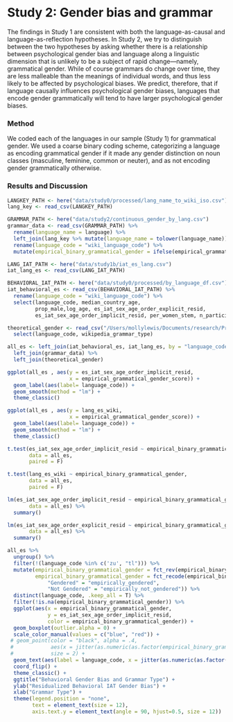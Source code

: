 ```r

```

# Study 2: Gender bias and grammar

The findings in Study 1 are consistent with both the language-as-causal and
language-as-reflection hypotheses. In Study 2, we try to distinguish between the two hypotheses by asking whether there is a relationship between psychological gender bias and language along a linguistic dimension that is unlikely to be a subject of rapid change---namely, grammatical gender. While of course grammars do change over time, they are
less malleable than the meanings of individual words, and thus less likely to be
affected by psychological biases. We predict, therefore, that if
language causally influences psychological gender biases, languages that
encode gender grammatically will tend to have larger psychological
gender biases.

### Method

We coded each of the  languages in our sample (Study 1) for grammatical gender. We used a coarse binary coding scheme, categorizing a language as encoding
grammatical gender if it made any gender distinction on noun classes
(masculine, feminine, common or neuter), and as not encoding gender
grammatically otherwise. 


### Results and Discussion

```r

LANGKEY_PATH <- here("data/study0/processed/lang_name_to_wiki_iso.csv")
lang_key <- read_csv(LANGKEY_PATH)

GRAMMAR_PATH <- here("data/study2/continuous_gender_by_lang.csv")
grammar_data <- read_csv(GRAMMAR_PATH) %>%
  rename(language_name = language) %>%
  left_join(lang_key %>% mutate(language_name = tolower(language_name))) %>%
  rename(language_code = "wiki_language_code") %>%
  mutate(empirical_binary_grammatical_gender = ifelse(empirical_grammatical_gender_score > 0, "empirically_gendered", "empirically_not_gendered"))

LANG_IAT_PATH <- here("data/study1b/iat_es_lang.csv")
iat_lang_es <- read_csv(LANG_IAT_PATH)

BEHAVIORAL_IAT_PATH <- here("data/study0/processed/by_language_df.csv")
iat_behavioral_es <- read_csv(BEHAVIORAL_IAT_PATH) %>%
  rename(language_code = "wiki_language_code") %>%
  select(language_code, median_country_age, 
         prop_male,log_age, es_iat_sex_age_order_explicit_resid,
         es_iat_sex_age_order_implicit_resid, per_women_stem, n_participants)

theoretical_gender <- read_csv("/Users/mollylewis/Documents/research/Projects/1_in_progress/IATLANG/exploratory_analyses/10_grammatical_gender/gender_grammar.csv") %>%
  select(language_code, wikipedia_grammar_type)

all_es <- left_join(iat_behavioral_es, iat_lang_es, by = "language_code") %>%
  left_join(grammar_data) %>%
  left_join(theoretical_gender) 
```

```r
ggplot(all_es , aes(y = es_iat_sex_age_order_implicit_resid, 
                    x = empirical_grammatical_gender_score)) +
  geom_label(aes(label= language_code)) +
  geom_smooth(method = "lm") +
  theme_classic()

ggplot(all_es , aes(y = lang_es_wiki, 
                    x = empirical_grammatical_gender_score)) +
  geom_label(aes(label= language_code)) +
  geom_smooth(method = "lm") +
  theme_classic()

t.test(es_iat_sex_age_order_implicit_resid ~ empirical_binary_grammatical_gender , 
       data = all_es,
       paired = F)

t.test(lang_es_wiki ~ empirical_binary_grammatical_gender, 
       data = all_es,
       paired = F)

lm(es_iat_sex_age_order_implicit_resid ~ empirical_binary_grammatical_gender + median_country_age, 
       data = all_es) %>%
  summary()

lm(es_iat_sex_age_order_explicit_resid ~ empirical_binary_grammatical_gender + median_country_age, 
       data = all_es) %>%
  summary()
```


```r


all_es %>%
  ungroup() %>%
  filter(!(language_code %in% c('zu', "tl"))) %>%
  mutate(empirical_binary_grammatical_gender = fct_rev(empirical_binary_grammatical_gender),
         empirical_binary_grammatical_gender = fct_recode(empirical_binary_grammatical_gender, 
             "Gendered" = "empirically_gendered", 
             "Not Gendered" = "empirically_not_gendered")) %>%
  distinct(language_code, .keep_all = T) %>%
  filter(!is.na(empirical_binary_grammatical_gender)) %>%
  ggplot(aes(x = empirical_binary_grammatical_gender,  
             y = es_iat_sex_age_order_implicit_resid,
             color = empirical_binary_grammatical_gender)) +
  geom_boxplot(outlier.alpha = 0) +
  scale_color_manual(values = c("blue", "red")) +
 # geom_point(color = "black", alpha = .4,
 #            aes(x = jitter(as.numeric(as.factor(empirical_binary_grammatical_gender)), .5)), 
 #            size = 2) +
  geom_text(aes(label = language_code, x = jitter(as.numeric(as.factor(empirical_binary_grammatical_gender)), .5)), color = "black", size = 3) +
  coord_flip() +
  theme_classic() +
  ggtitle("Behavioral Gender Bias and Grammar Type") +
  ylab("Residualized Behavioral IAT Gender Bias") +
  xlab("Grammar Type") +
  theme(legend.position = "none",
        text = element_text(size = 12),
        axis.text.y = element_text(angle = 90, hjust=0.5, size = 12))
```




 